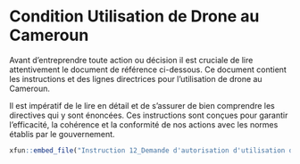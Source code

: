 # Condition Utilisation de Drone  au Cameroun {#Condition-Utilisation-de-Drone-au-Cameroun}

Avant d'entreprendre toute action ou décision il est cruciale de lire attentivement le document de référence ci-dessous. Ce document contient les instructions et des lignes directrices pour l’utilisation de drone au Cameroun.

Il est impératif de le lire en détail et de s'assurer de bien comprendre les directives qui y sont énoncées. Ces instructions sont conçues pour garantir l'efficacité, la cohérence et la conformité de nos actions avec les normes établis par le gouvernement.


```r
xfun::embed_file("Instruction 12_Demande d'autorisation d'utilisation de drones.pdf")
```










